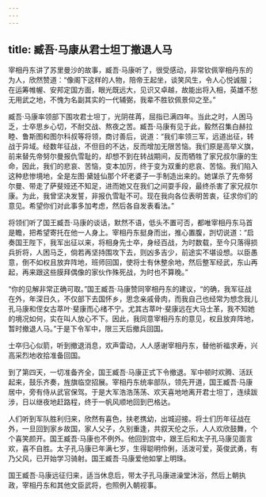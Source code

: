 ```yaml
---
---
---
```

title: 臧吾·马康从君士坦丁撤退人马
---




宰相丹东讲了苏里曼沙的故事，臧吾·马康听了，很受感动，非常钦佩宰相丹东的为人，欣然赞道：“像阁下这样的人物，陪帝王起坐，谈笑风生，令人心悦诚服；在运筹帷幄、安邦定国方面，眼光既远大，见识又卓越，故能出将入相，英雄不愁无用武之地，不愧为名副其实的一代辅弼，我辈不胜钦佩景仰之至。”

臧吾·马康率领部下围攻君士坦丁，光阴荏苒，屈指已满四年。当此之时，人困马乏，士卒思乡心切，不耐交战、熬夜之苦。臧吾·马康有见于此，毅然召集白赫拉睦、鲁斯图和图尔科叔等将领，商讨善后，说道：“我们率领三军，远道出征，转战于异域。经数年征战，不但目的不达，反而增加无限苦恼。我们原是高举义旗，前来替先帝努尔曼报仇雪耻的，却想不到在转战期间，反而牺牲了家兄叔尔康的生命，因此，我们的悲哀、苦恼，变本加厉，终于变为双重的悲哀、苦恼。我们陷入这种悲惨境地，全是左图·黛娃仙那个坏老婆子一手制造出来的。她谋杀了先帝努尔曼、带走了萨斐娅还不知足，进而她又在我们之间耍手段，最终杀害了家兄叔尔康。为此，我曾坚决发誓，非报仇雪耻不可。现在我向各位表明苦衷，征求你们的意见。希望你们对此事多加考虑，然后各自发表看法。”

将领们听了国王臧吾·马康的谈话，默然不语，低头不置可否，都唯宰相丹东马首是瞻，把希望寄托在他一人身上。宰相丹东挺身而出，推心置腹，剀切说道：“启奏国王陛下，我军出征以来，将相身先士卒，身经百战，为时数载，至今只落得损兵折将，人困马乏，倘若再坚持围攻下去，则凶多吉少，前途实不堪设想。以臣愚意，倒不如权且放弃阵地，班师回国，使将士有休整余地，然后整军经武，东山再起，再来跟这些膜拜偶像的家伙作殊死战，为时也不算晚。”

“你的见解非常正确可取。”国王臧吾·马康赞同宰相丹东的建议，“的确，我军征战在外，年深日久，不仅部下去国怀乡，思念亲戚骨肉，而我自己也经常为想念我儿孔马康和侄女古萃叶·斐康而心绪不宁。尤其古萃叶·斐康远在大马士革，我不知她的境况如何，实在叫人放心不下。因此，我同意宰相丹东的意见，权且放弃阵地，暂时撤退人马。”于是下令军中，限三天后撤兵回国。

士卒归心似箭，听到撤退消息，欢声雷动，人人感谢宰相丹东，替他祈福求寿，兴高采烈地收拾准备回国。

到了第四天，一切准备齐全，国王臧吾·马康正式下令撤退。军中顿时欢腾、活跃起来，鼓乐齐奏，旌旗临空招展。宰相丹东统率部队，领先开道，国王臧吾·马康居中，旁有侍从武官保驾。于是大军浩浩荡荡、欢天喜地地离开君士坦丁，连续跋涉，日以继夜地赶路程，终于一帆风顺地回到巴格达。

人们听到军队胜利归来，欣然有喜色，扶老携幼，出城迎接。将士们历年征战在外，一旦回到家乡故国，家人父子，久别重逢，共叙天伦之乐，人人欢欣鼓舞，个个喜笑颜开。国王臧吾·马康也不例外。他回到宫中，跟王后和太子孔马康见面言欢，喜不自胜。太子孔马康已年满七岁，生得聪明伶俐，活泼可爱，英俊武勇，有乃父风，已开始学习骑射。国王臧吾·马康爱他如掌上明珠。

国王臧吾·马康远征归来，适当休息后，带太子孔马康进澡堂沐浴，然后上朝执政，宰相丹东和其他文臣武将，也照例入朝视事。